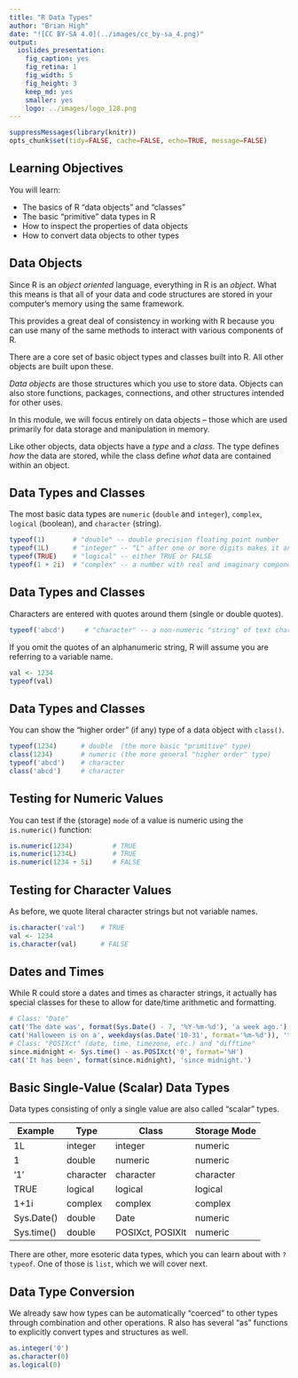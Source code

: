 ```yaml
---
title: "R Data Types"
author: "Brian High"
date: "![CC BY-SA 4.0](../images/cc_by-sa_4.png)"
output:
  ioslides_presentation:
    fig_caption: yes
    fig_retina: 1
    fig_width: 5
    fig_height: 3
    keep_md: yes
    smaller: yes
    logo: ../images/logo_128.png
---
```


```r
suppressMessages(library(knitr))
opts_chunk$set(tidy=FALSE, cache=FALSE, echo=TRUE, message=FALSE)
```

## Learning Objectives

You will learn:

* The basics of R "data objects" and "classes"
* The basic "primitive" data types in R
* How to inspect the properties of data objects
* How to convert data objects to other types

## Data Objects

Since R is an *object oriented* language, everything in R is an *object*. What 
this means is that all of your data and code structures are stored in your 
computer's memory using the same framework. 

This provides a great deal of consistency in working with R because you can use 
many of the same methods to interact with various components of R.

There are a core set of basic object types and classes built into R. All other
objects are built upon these.

*Data objects* are those structures which you use to store data. Objects can 
also store functions, packages, connections, and other structures intended for 
other uses. 

In this module, we will focus entirely on data objects -- those which are used 
primarily for data storage and manipulation in memory.

Like other objects, data objects have a *type* and a *class*. The type defines
*how* the data are stored, while the class define *what* data are contained 
within an object.

## Data Types and Classes

The most basic data types are `numeric` (`double` and `integer`), `complex`, 
`logical` (boolean), and `character` (string).

```r
typeof(1)       # "double" -- double precision floating point number
typeof(1L)      # "integer" -- "L" after one or more digits makes it an integer
typeof(TRUE)    # "logical" -- either TRUE or FALSE
typeof(1 + 2i)  # "complex" -- a number with real and imaginary components
```

## Data Types and Classes

Characters are entered with quotes around them (single or double quotes).

```r
typeof('abcd')     # "character" -- a non-numeric "string" of text characters
```

If you omit the quotes of an alphanumeric string, R will assume you are 
referring to a variable name.

```r
val <- 1234
typeof(val)
```

## Data Types and Classes

You can show the "higher order" (if any) type of a data object with `class()`.

```r
typeof(1234)      # double  (the more basic "primitive" type)
class(1234)       # numeric (the more general "higher order" type)
typeof('abcd')    # character
class('abcd')     # character
```

## Testing for Numeric Values

You can test if the (storage) `mode` of a value is numeric using the 
`is.numeric()` function:

```r
is.numeric(1234)          # TRUE
is.numeric(1234L)         # TRUE
is.numeric(1234 + 5i)     # FALSE
```

## Testing for Character Values

As before, we quote literal character strings but not variable names.

```r
is.character('val')    # TRUE
val <- 1234
is.character(val)      # FALSE
```

## Dates and Times

While R could store a dates and times as character strings, it actually has 
special classes for these to allow for date/time arithmetic and formatting.

```r
# Class: "Date"
cat('The date was', format(Sys.Date() - 7, '%Y-%m-%d'), 'a week ago.')
cat('Halloween is on a', weekdays(as.Date('10-31', format='%m-%d')), 'this year.')
# Class: "POSIXct" (date, time, timezone, etc.) and "difftime"
since.midnight <- Sys.time() - as.POSIXct('0', format='%H')
cat('It has been', format(since.midnight), 'since midnight.')
```

## Basic Single-Value (Scalar) Data Types

Data types consisting of only a single value are also called "scalar" types.

Example    | Type      | Class             | Storage Mode
-----------|-----------|-------------------|-------------
1L         | integer   | integer           | numeric
1          | double    | numeric           | numeric
'1'        | character | character         | character
TRUE       | logical   | logical           | logical
1+1i       | complex   | complex           | complex
Sys.Date() | double    | Date              | numeric 
Sys.time() | double    | POSIXct,  POSIXlt | numeric 

There are other, more esoteric data types, which you can learn about with 
`?typeof`. One of those is `list`, which we will cover next.

## Data Type Conversion

We already saw how types can be automatically "coerced" to other types through 
combination and other operations. R also has several "as" functions to 
explicitly convert types and structures as well.

```r
as.integer('0')
as.character(0)
as.logical(0)
```
